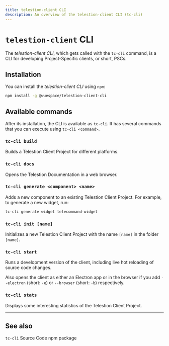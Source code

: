 ```yaml
---
title: telestion-client CLI
description: An overview of the telestion-client CLI (tc-cli)
---
```


# `telestion-client` CLI

<!--
Concept
=======

=== When to use this template:
Use this template when you need to describe a concept, technology,
or something similar. In other words: whenever you need to write an
article that describes a concept where the concept's name can be the
article's title (e.g., "Vert. x", "Verticle", "Event Bus")

=== When not to use this template:
Do not use these templates for articles that give context on how
to use/approach the topic. Instead, it would be best if you used a guide for that.

Writing a guide and a concept article are not mutually exclusive. Instead,
you should, in most cases, write both, where the concept gives a brief overview
of what it is, and the guide is a longer article explaining best practices on using
it.

E.g.:
Concept: Event Bus
Guide: Interacting with the Event Bus


=== Writing tips:
- Write in the present tense
- Use neutral pronouns (they/them instead of he/she and him/her)
- Be respectful to everyone
- Be aware of the potential for cultural misunderstandings
-->

<!-- Relevant imports: -->


<!-- Brief Description (1-3 lines) of the concept: -->

The _telestion-client CLI_, which gets called with the `tc-cli` command, is a
CLI for developing Project-Specific clients, or short, PSCs.

## Installation

You can install the _telestion-client CLI_ using `npm`:

````bash
npm install -g @wuespace/telestion-client-cli
````

## Available commands

After its installation, the CLI is available as `tc-cli`. It has several
commands that you can execute using `tc-cli <command>`.

### `tc-cli build`

Builds a Telestion Client Project for different platforms.

### `tc-cli docs`

Opens the Telestion Documentation in a web browser.

### `tc-cli generate <component> <name>`

Adds a new component to an existing Telestion Client Project. For example, to
generate a new widget, run:

````bash
tc-cli generate widget telecommand-widget
````

### `tc-cli init [name]`

Initializes a new Telestion Client Project with the name `[name]` in the folder
`[name]`.

### `tc-cli start`

Runs a development version of the client, including live hot reloading of source
code changes.

Also opens the client as either an Electron app or in the browser if you add
`--electron` (short: `-e`) or `--browser` (short: `-b`) respectively.

### `tc-cli stats`

Displays some interesting statistics of the Telestion Client Project.

---

## See also

<Reference to="https://github.com/wuespace/telestion-client/tree/main/packages/telestion-client-cli">
	<code>tc-cli</code> Source Code
</Reference>

<Reference to="https://www.npmjs.com/package/@wuespace/telestion-client-cli">
	npm package
</Reference>

<!--
Snippets
--------

<Reference to="../other-article">
    Relative Link to other article
</Reference>

<Reference to="https://www.example.com">
    Example Website
</Reference>
-->
